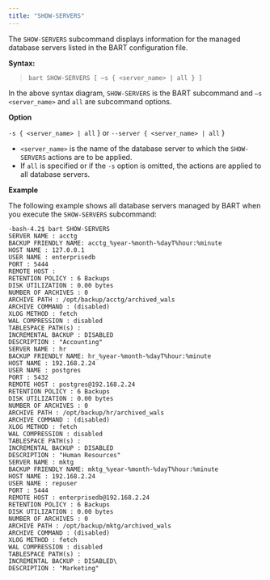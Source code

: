 ```yaml
---
title: "SHOW-SERVERS"
---
```


The `SHOW-SERVERS` subcommand displays information for the managed database servers listed in the BART configuration file.

**Syntax:**

> 
> 
> ``` text
> bart SHOW-SERVERS [ –s { <server_name> | all } ]
> ```

In the above syntax diagram, `SHOW-SERVERS` is the BART subcommand and `–s <server_name>` and `all` are subcommand options.

**Option**

`-s { <server_name> | all` } or `--server { <server_name> | all` }

  - `<server_name>` is the name of the database server to which the `SHOW-SERVERS` actions are to be applied.
  - If `all` is specified or if the `-s` option is omitted, the actions are applied to all database servers.

**Example**

The following example shows all database servers managed by BART when you execute the `SHOW-SERVERS` subcommand:

``` text
-bash-4.2$ bart SHOW-SERVERS
SERVER NAME : acctg
BACKUP FRIENDLY NAME: acctg_%year-%month-%dayT%hour:%minute
HOST NAME : 127.0.0.1
USER NAME : enterprisedb
PORT : 5444
REMOTE HOST :
RETENTION POLICY : 6 Backups
DISK UTILIZATION : 0.00 bytes
NUMBER OF ARCHIVES : 0
ARCHIVE PATH : /opt/backup/acctg/archived_wals
ARCHIVE COMMAND : (disabled)
XLOG METHOD : fetch
WAL COMPRESSION : disabled
TABLESPACE PATH(s) :
INCREMENTAL BACKUP : DISABLED
DESCRIPTION : "Accounting"
SERVER NAME : hr
BACKUP FRIENDLY NAME: hr_%year-%month-%dayT%hour:%minute
HOST NAME : 192.168.2.24
USER NAME : postgres
PORT : 5432
REMOTE HOST : postgres@192.168.2.24
RETENTION POLICY : 6 Backups
DISK UTILIZATION : 0.00 bytes
NUMBER OF ARCHIVES : 0
ARCHIVE PATH : /opt/backup/hr/archived_wals
ARCHIVE COMMAND : (disabled)
XLOG METHOD : fetch
WAL COMPRESSION : disabled
TABLESPACE PATH(s) :
INCREMENTAL BACKUP : DISABLED
DESCRIPTION : "Human Resources"
SERVER NAME : mktg
BACKUP FRIENDLY NAME: mktg_%year-%month-%dayT%hour:%minute
HOST NAME : 192.168.2.24
USER NAME : repuser
PORT : 5444
REMOTE HOST : enterprisedb@192.168.2.24
RETENTION POLICY : 6 Backups
DISK UTILIZATION : 0.00 bytes
NUMBER OF ARCHIVES : 0
ARCHIVE PATH : /opt/backup/mktg/archived_wals
ARCHIVE COMMAND : (disabled)
XLOG METHOD : fetch
WAL COMPRESSION : disabled
TABLESPACE PATH(s) :
INCREMENTAL BACKUP : DISABLED\
DESCRIPTION : "Marketing"
```
